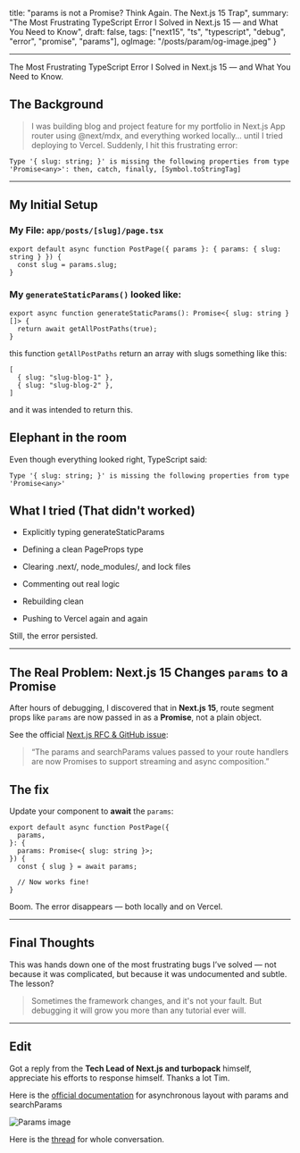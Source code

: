  title: "params is not a Promise? Think Again. The Next.js 15 Trap",
  summary: "The Most Frustrating TypeScript Error I Solved in Next.js 15 — and What You Need to Know",
  draft: false,
  tags: ["next15", "ts", "typescript", "debug", "error", "promise", "params"],
  ogImage: "/posts/param/og-image.jpeg"
}

--- 

The Most Frustrating TypeScript Error I Solved in Next.js 15 — and What You Need to Know. 

## The Background

> I was building blog and project feature for my portfolio in Next.js App router using @next/mdx, and everything worked locally… until I tried deploying to Vercel. Suddenly, I hit this frustrating error:

```
Type '{ slug: string; }' is missing the following properties from type 'Promise<any>': then, catch, finally, [Symbol.toStringTag]
```

---

## My Initial Setup 

### My File: `app/posts/[slug]/page.tsx`

```tsx
export default async function PostPage({ params }: { params: { slug: string } }) {
  const slug = params.slug;
}
```

### My `generateStaticParams()` looked like:

```tsx
export async function generateStaticParams(): Promise<{ slug: string }[]> {
  return await getAllPostPaths(true);
}
```

this function `getAllPostPaths` return an array with slugs something like this: 
```
[
  { slug: "slug-blog-1" },
  { slug: "slug-blog-2" },
]
```
and it was intended to return this.

## Elephant in the room

Even though everything looked right, TypeScript said:

```
Type '{ slug: string; }' is missing the following properties from type 'Promise<any>'
```

## What I tried (That didn't worked)

- Explicitly typing generateStaticParams

- Defining a clean PageProps type

- Clearing .next/, node_modules/, and lock files

- Commenting out real logic

- Rebuilding clean

- Pushing to Vercel again and again

Still, the error persisted.


---


## The Real Problem: Next.js 15 Changes `params` to a Promise

After hours of debugging, I discovered that in **Next.js 15**, route segment props like `params` are now passed in as a **Promise**, not a plain object.

See the official [Next.js RFC & GitHub issue](https://github.com/vercel/next.js/discussions/80494):

> “The params and searchParams values passed to your route handlers are now Promises to support streaming and async composition.”


## The fix

Update your component to **await** the `params`:

```tsx
export default async function PostPage({
  params,
}: {
  params: Promise<{ slug: string }>;
}) {
  const { slug } = await params;

  // Now works fine!
}
```

Boom. The error disappears — both locally and on Vercel.

--- 

## Final Thoughts

This was hands down one of the most frustrating bugs I’ve solved — not because it was complicated, but because it was undocumented and subtle. The lesson?

> Sometimes the framework changes, and it's not your fault. But debugging it will grow you more than any tutorial ever will.

---

## Edit

Got a reply from the **Tech Lead of Next.js and turbopack** himself, appreciate his efforts to response himself. Thanks a lot Tim.

Here is the [official documentation](https://nextjs.org/docs/app/guides/upgrading/version-15#params--searchparams) for asynchronous layout with params and searchParams

![Params image](/posts/param/params.png)

Here is the [thread](https://x.com/aunrxg/status/1938579687338315831) for whole conversation.